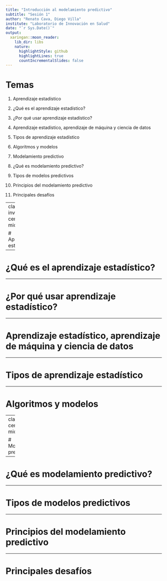 ```yaml
---
title: "Introducción al modelamiento predictivo"
subtitle: "Sesión 1"
author: "Renato Cava, Diego Villa"
institute: "Laboratorio de Innovación en Salud"
date: "`r Sys.Date()`"
output:
  xaringan::moon_reader:
    lib_dir: libs
    nature:
      highlightStyle: github
      highlightLines: true
      countIncrementalSlides: false
---
```


# Temas
1. Aprendizaje estadístico
  1. ¿Qué es el aprendizaje estadístico?
  2. ¿Por qué usar aprendizaje estadístico?
  3. Aprendizaje estadístico, aprendizaje de máquina y ciencia de datos
  4. Tipos de aprendizaje estadístico
  5. Algoritmos y modelos

2. Modelamiento predictivo
  1. ¿Qué es modelamiento predictivo?
  2. Tipos de modelos predictivos
  3. Principios del modelamiento predictivo
  4. Principales desafíos

---
class: inverse, center, middle

# Aprendizaje estadístico

---

# ¿Qué es el aprendizaje estadístico?

---

# ¿Por qué usar aprendizaje estadístico?

---

# Aprendizaje estadístico, aprendizaje de máquina y ciencia de datos

---

# Tipos de aprendizaje estadístico

---

# Algoritmos y modelos

---
class: inverse, center, middle

# Modelamiento predictivo

---

# ¿Qué es modelamiento predictivo?

---

# Tipos de modelos predictivos

---

# Principios del modelamiento predictivo

---

# Principales desafíos